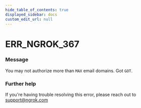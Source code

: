 ```yaml
---
hide_table_of_contents: true
displayed_sidebar: docs
custom_edit_url: null
---
```



# ERR_NGROK_367

### Message
You may not authorize more than `MAX` email domains. Got `GOT`.

### Further help
If you're having trouble resolving this error, please reach out to [support@ngrok.com](mailto:support@ngrok.com?subject=Help%20with%20ERR_NGROK_367)


<ErrorDetails error='err_ngrok_367' />
